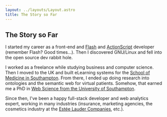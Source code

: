 ---
layout: ../layouts/Layout.astro
title: The Story so Far 
---

## The Story so Far

I started my career as a front-end and [Flash](https://en.wikipedia.org/wiki/Adobe_Flash) and [ActionScript](https://en.wikipedia.org/wiki/ActionScript) developer (remember Flash? Good times...). Then I discovered GNU/Linux and fell into the open source dev rabbit hole.  

I worked as a freelance while studying business and computer science. Then I moved to the UK and built eLearning systems for the [School of Medicine in Southampton](https://www.southampton.ac.uk/about/faculties-schools-departments/faculty-of-medicine). From there, I ended up doing research into ontologies and the semantic web for virtual patients. Somehow, that earned me a PhD in [Web Science from the University of Southampton](https://www.southampton.ac.uk/research/institutes-centres/web-science-institute).

Since then, I've been a happy full-stack developer and web analytics expert, working in many industries (insurance, marketing agencies, the cosmetics industry at the [Estée Lauder Companies](https://www.elcompanies.com), etc.).
